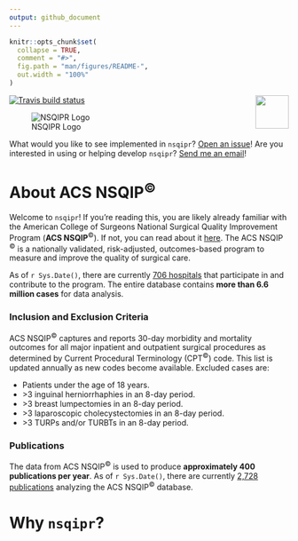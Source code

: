 ```yaml
---
output: github_document
---
```


<!-- README.md is generated from README.Rmd. Please edit that file -->

```r
knitr::opts_chunk$set(
  collapse = TRUE,
  comment = "#>",
  fig.path = "man/figures/README-",
  out.width = "100%"
)
```

<!-- badges: start -->
[![Travis build status](https://travis-ci.org/doctortickle/nsqipr.svg?branch=master)](https://travis-ci.org/doctortickle/nsqipr)
<img src='man/figures/nsqipr_hex.png' align="right" height="60" />
<!-- badges: end -->

![NSQIPR Logo](man/figures/nsqipr_banner.png)

What would you like to see implemented in `nsqipr`? [Open an issue](https://github.com/doctortickle/nsqipr/issues)!  Are you interested in using or helping develop `nsqipr`? [Send me an email](dyl.russell@gmail.com)!

# About ACS NSQIP<sup>&copy;</sup>

Welcome to `nsqipr`! If you're reading this, you are likely already familiar with the American College of Surgeons National Surgical Quality Improvement Program (**ACS NSQIP**<sup>&copy;</sup>). If not, you can read about it [here](https://www.facs.org/quality-programs/acs-nsqip). The ACS NSQIP <sup>&copy;</sup> is a nationally validated, risk-adjusted, outcomes-based program to measure and improve the quality of surgical care. 

As of `r Sys.Date()`, there are currently [706 hospitals](https://www.facs.org/search/nsqip-participants?allresults=) that participate in and contribute to the program. The entire database contains **more than 6.6 million cases** for data analysis. 

### Inclusion and Exclusion Criteria

ACS NSQIP<sup>&copy;</sup> captures and reports 30-day morbidity and mortality outcomes for all major inpatient and outpatient surgical procedures as determined by Current Procedural Terminology (CPT<sup>&copy;</sup>) code. This list is updated annually as new codes become available. Excluded cases are:
  
  * Patients under the age of 18 years.
  * \>3 inguinal herniorrhaphies in an 8-day period.
  * \>3 breast lumpectomies in an 8-day period.
  * \>3 laparoscopic cholecystectomies in an 8-day period.
  * \>3 TURPs and/or TURBTs in an 8-day period.

### Publications

The data from ACS NSQIP<sup>&copy;</sup> is used to produce **approximately 400 publications per year**. As of `r Sys.Date()`, there are currently [2,728 publications](https://pubmed.ncbi.nlm.nih.gov/?term=nsqip) analyzing the ACS NSQIP<sup>&copy;</sup> database.

# Why `nsqipr`?

